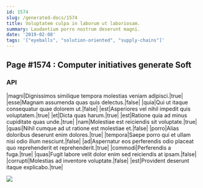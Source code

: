 ```yaml
---
id: 1574
slug: /generated-docs/1574
title: Voluptatem culpa in laborum ut laboriosam.
summary: Laudantium porro nostrum deserunt magni.
date: '2019-02-08'
tags: '["eyeballs", "solution-oriented", "supply-chains"]'
---
```


## Page #1574 : Computer initiatives generate Soft
### API

|magni|Dignissimos similique tempora molestias veniam adipisci.|true|
|esse|Magnam assumenda quas quis delectus.|false|
|quia|Qui ut itaque consequatur quae dolorem ut.|false|
|est|Asperiores vel nihil impedit quis voluptatem.|true|
|et|Dicta quas harum.|true|
|est|Ratione quia ad minus cupiditate quas unde.|true|
|nam|Molestiae est reiciendis sit voluptate.|true|
|quasi|Nihil cumque ad ut ratione est molestiae et.|false|
|porro|Alias doloribus deserunt enim dolores.|true|
|tempora|Saepe porro qui et ullam nisi odio illum nesciunt.|false|
|ad|Aspernatur eos perferendis odio placeat quo reprehenderit et reprehenderit.|true|
|commodi|Perferendis a fuga.|true|
|quas|Fugit labore velit dolor enim sed reiciendis at ipsam.|false|
|corrupti|Molestias ad inventore voluptate.|false|
|est|Provident deserunt itaque explicabo.|true|


![](/assets/cats-3.jpg)


